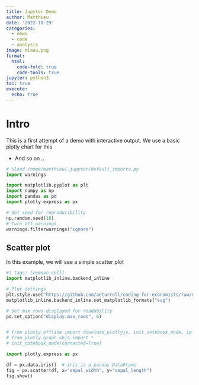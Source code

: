 ```yaml
---
title: Jupyter Demo
author: Matthieu
date: '2022-10-29'
categories:
  - news
  - code
  - analysis
image: miaou.png
format:
  html:
    code-fold: true
    code-tools: true
jupyter: python3
toc: true
execute:
  echo: true
---
```


# Intro

This is a first attempt of a demo with interactive output. We use a basic plotly chart for this

* And so on ..

```python
# %load /home/matthieu/.jupyter/default_imports.py
import warnings

import matplotlib.pyplot as plt
import numpy as np
import pandas as pd
import plotly.express as px

# Set seed for reproducibility
np.random.seed(10)
# Turn off warnings
warnings.filterwarnings("ignore")
```

## Scatter plot

In this example, we will see a simple scatter plot 

```python
#| tags: [remove-cell]
import matplotlib_inline.backend_inline

# Plot settings
plt.style.use("https://github.com/aeturrell/coding-for-economists/raw/main/plot_style.txt")
matplotlib_inline.backend_inline.set_matplotlib_formats("svg")

# Set max rows displayed for readability
pd.set_option("display.max_rows", 6)


# from plotly.offline import download_plotlyjs, init_notebook_mode, iplot
# from plotly.graph_objs import *
# init_notebook_mode(connected=True)

import plotly.express as px

df = px.data.iris()  # iris is a pandas DataFrame
fig = px.scatter(df, x="sepal_width", y="sepal_length")
fig.show()
```
